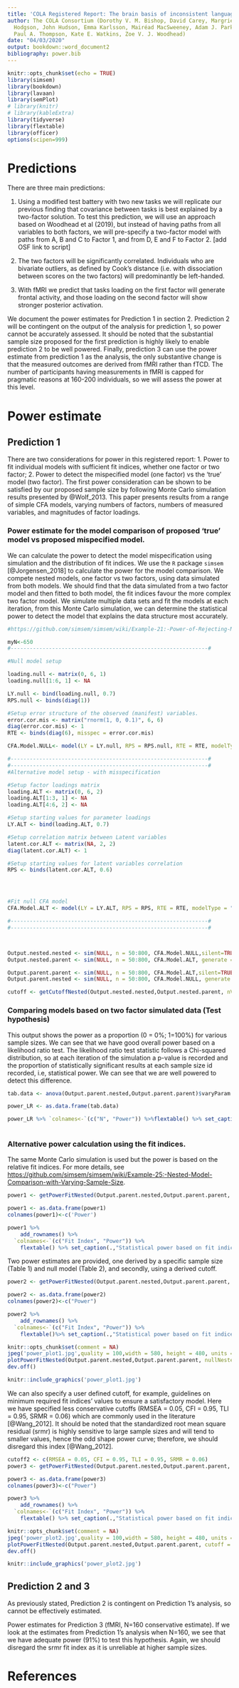 ```yaml
---
title: 'COLA Registered Report: The brain basis of inconsistent language lateralisation (POWER ANALYSIS)'
author: The COLA Consortium (Dorothy V. M. Bishop, David Carey, Margriet Groen, Jessica
  Hodgson, John Hudson, Emma Karlsson, Mairéad MacSweeney, Adam J. Parker, Nuala Simpson,
  Paul A. Thompson, Kate E. Watkins, Zoe V. J. Woodhead)
date: "04/03/2020"
output: bookdown::word_document2
bibliography: power.bib
---
```


```r
knitr::opts_chunk$set(echo = TRUE)
library(simsem)
library(bookdown)
library(lavaan)
library(semPlot)
# library(knitr)
# library(kableExtra)
library(tidyverse)
library(flextable)
library(officer)
options(scipen=999)

```

# Predictions

There are three main predictions:

1. Using a modified test battery with two new tasks we will replicate our previous finding that covariance between tasks is best explained by a two-factor solution. To test this prediction, we will use an approach based on Woodhead et al (2019), but instead of having paths from all variables to both factors, we will pre-specify a two-factor model with paths from A, B and C to Factor 1, and from D, E and F to Factor 2. [add OSF link to script]
 
2. The two factors will be significantly correlated. Individuals who are bivariate outliers, as defined by Cook's distance (i.e. with dissociation between scores on the two factors) will predominantly be left-handed.
 
3. With fMRI we predict that tasks loading on the first factor will generate frontal activity, and those loading on the second factor will show stronger posterior activation.

We document the power estimates for Prediction 1 in section 2. Prediction 2 will be contingent on the output of the analysis for prediction 1, so power cannot be accurately assessed. It should be noted that the substantial sample size proposed for the first prediction is highly likely to enable prediction 2 to be well powered. Finally, prediction 3 can use the power estimate from prediction 1 as the analysis, the only substantive change is that the measured outcomes are derived from fMRI rather than fTCD. The number of participants having measurements in fMRI is capped for pragmatic reasons at 160-200 individuals, so we will assess the power at this level.  

# Power estimate 

## Prediction 1

There are two considerations for power in this registered report: 1. Power to fit individual models with sufficient fit indices, whether one factor or two factor; 2. Power to detect the mispecified model (one factor) vs the 'true' model (two factor). The first power consideration can be shown to be satisfied by our proposed sample size by following Monte Carlo simulation results presented by @Wolf_2013. This paper presents results from a range of simple CFA models, varying numbers of factors, numbers of measured variables, and magnitudes of factor loadings.


### Power estimate for the model comparison of proposed 'true' model vs proposed mispecified model.

We can calculate the power to detect the model mispecification using simulation and the distribution of fit indices. We use the `R` package `simsem` [@Jorgensen_2018] to calculate the power for the model comparison. We compete nested models, one factor vs two factors, using data simulated from both models. We should find that the data simulated from a two factor model and then fitted to both model, the fit indices favour the more complex two factor model. We simulate multiple data sets and fit the models at each iteration, from this Monte Carlo simulation, we can determine the statistical power to detect the model that explains the data structure most accurately.   


```r
#https://github.com/simsem/simsem/wiki/Example-21:-Power-of-Rejecting-Misspecified-Models-with-Varying-Sample-Size

myN<-650
#--------------------------------------------------------------#

#Null model setup 

loading.null <- matrix(0, 6, 1)
loading.null[1:6, 1] <- NA

LY.null <- bind(loading.null, 0.7)
RPS.null <- binds(diag(1))

#Setup error structure of the observed (manifest) variables.
error.cor.mis <- matrix("rnorm(1, 0, 0.1)", 6, 6)
diag(error.cor.mis) <- 1
RTE <- binds(diag(6), misspec = error.cor.mis)

CFA.Model.NULL<- model(LY = LY.null, RPS = RPS.null, RTE = RTE, modelType="CFA")

#--------------------------------------------------------------#
#--------------------------------------------------------------#
#Alternative model setup - with misspecification

#Setup factor loadings matrix
loading.ALT <- matrix(0, 6, 2)
loading.ALT[1:3, 1] <- NA
loading.ALT[4:6, 2] <- NA

#Setup starting values for parameter loadings
LY.ALT <- bind(loading.ALT, 0.7)

#Setup correlation matrix between Latent variables
latent.cor.ALT <- matrix(NA, 2, 2)
diag(latent.cor.ALT) <- 1

#Setup starting values for latent variables correlation
RPS <- binds(latent.cor.ALT, 0.6)




#Fit null CFA model
CFA.Model.ALT <- model(LY = LY.ALT, RPS = RPS, RTE = RTE, modelType = "CFA")

#--------------------------------------------------------------#
#--------------------------------------------------------------#



Output.nested.nested <- sim(NULL, n = 50:800, CFA.Model.NULL,silent=TRUE)
Output.nested.parent <- sim(NULL, n = 50:800, CFA.Model.ALT, generate = CFA.Model.NULL,silent=TRUE)

Output.parent.parent <- sim(NULL, n = 50:800, CFA.Model.ALT,silent=TRUE)
Output.parent.nested <- sim(NULL, n = 50:800, CFA.Model.NULL, generate = CFA.Model.ALT,silent=TRUE)

cutoff <- getCutoffNested(Output.nested.nested,Output.nested.parent, nVal = myN)

```

<!--### Comparing models based on one factor simulated data (Not our test hypothesis, but for completeness)

```r
anova(Output.nested.nested, Output.nested.parent)
```
-->

### Comparing models based on two factor simulated data (Test hypothesis)

This output shows the power as a proportion (0 = 0%; 1=100%) for various sample sizes. We can see that we have good overall power based on a likelihood ratio test. The likelihood ratio test statistic follows a Chi-squared distribution, so at each iteration of the simulation a p-value is recorded and the proportion of statistically significant results at each sample size id recorded, i.e, statistical power. We can see that we are well powered to detect this difference. 


```r
tab.data <- anova(Output.parent.nested,Output.parent.parent)$varyParam

power_LR <- as.data.frame(tab.data)

power_LR %>% `colnames<-`(c("N", "Power")) %>%flextable() %>% set_caption(.,"Statistical power based on likelihood ratio test")
   
```

### Alternative power calculation using the fit indices.

The same Monte Carlo simulation is used but the power is based on the relative fit indices. For more details, see [https://github.com/simsem/simsem/wiki/Example-25:-Nested-Model-Comparison-with-Varying-Sample-Size](https://github.com/simsem/simsem/wiki/Example-25:-Nested-Model-Comparison-with-Varying-Sample-Size).


```r

power1 <- getPowerFitNested(Output.parent.nested,Output.parent.parent, nullNested=Output.nested.nested, nullParent=Output.nested.parent, alpha = 0.05, nVal = myN)

power1 <- as.data.frame(power1)
colnames(power1)<-c('Power')

power1 %>%
    add_rownames() %>% 
  `colnames<-`(c("Fit Index", "Power")) %>%
    flextable() %>% set_caption(.,"Statistical power based on fit indices (NULL model defined at fixed sample size)")

```


Two power estimates are provided, one derived by a specific sample size (Table 1) and null model (Table 2), and secondly, using a derived cutoff. 


```r

power2 <- getPowerFitNested(Output.parent.nested,Output.parent.parent, cutoff = cutoff, nVal = myN)

power2 <- as.data.frame(power2)
colnames(power2)<-c("Power")

power2 %>%
    add_rownames() %>% 
  `colnames<-`(c("Fit Index", "Power")) %>%
    flextable()%>% set_caption(.,"Statistical power based on fit indices (derived cutoff)")
```



```r
knitr::opts_chunk$set(comment = NA)
jpeg('power_plot1.jpg',quality = 100,width = 580, height = 480, units = "px")
plotPowerFitNested(Output.parent.nested,Output.parent.parent, nullNested=Output.nested.nested, nullParent=Output.nested.parent, alpha = 0.05)
dev.off()

knitr::include_graphics('power_plot1.jpg')
```


We can also specify a user defined cutoff, for example, guidelines on minimum required fit indices' values to ensure a satisfactory model. Here we have specified less conservative cutoffs (RMSEA = 0.05, CFI = 0.95, TLI = 0.95, SRMR = 0.06) which are commonly used in the literature [@Wang_2012]. It should be noted that the standardized root mean square residual (srmr) is highly sensitive to large sample sizes and will tend to smaller values, hence the odd shape power curve; therefore, we should disregard this index [@Wang_2012].


```r

cutoff2 <- c(RMSEA = 0.05, CFI = 0.95, TLI = 0.95, SRMR = 0.06)
power3 <- getPowerFitNested(Output.parent.nested,Output.parent.parent, cutoff = cutoff2, nVal = myN)

power3 <- as.data.frame(power3)
colnames(power3)<-c("Power")

power3 %>%
    add_rownames() %>% 
  `colnames<-`(c("Fit Index", "Power")) %>%
    flextable() %>% set_caption(.,"Statistical power based on fit indices (derived cutoff;RMSEA = 0.05, CFI = 0.95, TLI = 0.95, SRMR = 0.06)")

```

```r
knitr::opts_chunk$set(comment = NA)
jpeg('power_plot2.jpg',quality = 100,width = 580, height = 480, units = "px")
plotPowerFitNested(Output.parent.nested,Output.parent.parent, cutoff = cutoff2)
dev.off()

knitr::include_graphics('power_plot2.jpg')

```

## Prediction 2 and 3

As previously stated, Prediction 2 is contingent on Prediction 1's analysis, so cannot be effectively estimated. 

Power estimates for Prediction 3 (fMRI, N=160 conservative estimate). If we look at the estimates from Prediction 1's analysis when N=160, we see that we have adequate power (91%) to test this hypothesis. Again, we should disregard the srmr fit index as it is unreliable at higher sample sizes.

# References


